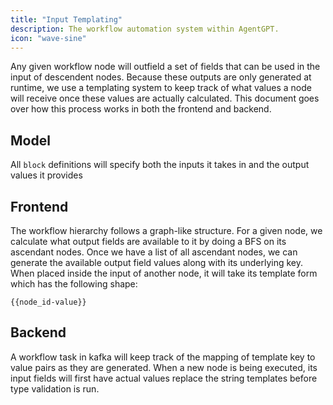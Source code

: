 ```yaml
---
title: "Input Templating"
description: The workflow automation system within AgentGPT.
icon: "wave-sine"
---
```


Any given workflow node will outfield a set of fields that can be used in the input of descendent nodes.
Because these outputs are only generated at runtime, we use a templating system to keep track of what values a node
will receive once these values are actually calculated.
This document goes over how this process works in both the frontend and backend.

## Model
All `block` definitions will specify both the inputs it takes in and the output values it provides


## Frontend
The workflow hierarchy follows a graph-like structure.
For a given node, we calculate what output fields are available to it by doing a BFS on its ascendant nodes.
Once we have a list of all ascendant nodes, we can generate the available output field values along with its underlying key.
When placed inside the input of another node, it will take its template form which has the following shape:

```
{{node_id-value}}
```

## Backend
A workflow task in kafka will keep track of the mapping of template key to value pairs as they are generated.
When a new node is being executed, its input fields will first have actual values replace the string templates before type validation is run.